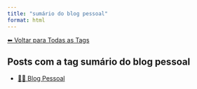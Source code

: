 ```yaml
---
title: "sumário do blog pessoal"
format: html
---
```


[⬅ Voltar para Todas as Tags](../tags.qmd)

## Posts com a tag **sumário do blog pessoal**

- [🧑‍🏫 Blog Pessoal](/posts/pessoal/index.html)
